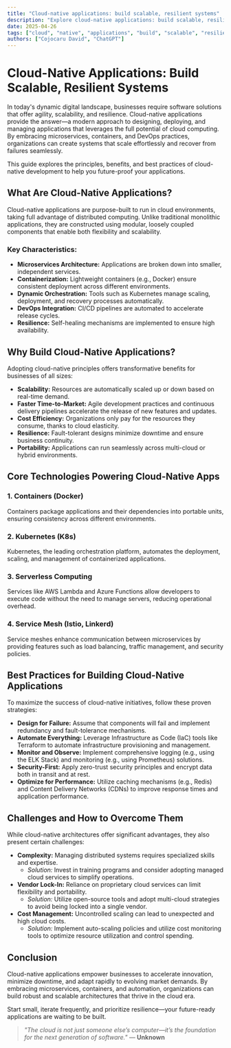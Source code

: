 ```yaml
---
title: "Cloud-native applications: build scalable, resilient systems"
description: "Explore cloud-native applications: build scalable, resilient systems in this detailed guide, offering insights, strategies, and practical tips to enhance your understanding and application of the topic."
date: 2025-04-26
tags: ["cloud", "native", "applications", "build", "scalable", "resilient", "systems"]
authors: ["Cojocaru David", "ChatGPT"]
---
```


# Cloud-Native Applications: Build Scalable, Resilient Systems

In today's dynamic digital landscape, businesses require software solutions that offer agility, scalability, and resilience. Cloud-native applications provide the answer—a modern approach to designing, deploying, and managing applications that leverages the full potential of cloud computing. By embracing microservices, containers, and DevOps practices, organizations can create systems that scale effortlessly and recover from failures seamlessly.

This guide explores the principles, benefits, and best practices of cloud-native development to help you future-proof your applications.

## What Are Cloud-Native Applications?

Cloud-native applications are purpose-built to run in cloud environments, taking full advantage of distributed computing. Unlike traditional monolithic applications, they are constructed using modular, loosely coupled components that enable both flexibility and scalability.

### Key Characteristics:

*   **Microservices Architecture:** Applications are broken down into smaller, independent services.
*   **Containerization:** Lightweight containers (e.g., Docker) ensure consistent deployment across different environments.
*   **Dynamic Orchestration:** Tools such as Kubernetes manage scaling, deployment, and recovery processes automatically.
*   **DevOps Integration:** CI/CD pipelines are automated to accelerate release cycles.
*   **Resilience:** Self-healing mechanisms are implemented to ensure high availability.

## Why Build Cloud-Native Applications?

Adopting cloud-native principles offers transformative benefits for businesses of all sizes:

*   **Scalability:** Resources are automatically scaled up or down based on real-time demand.
*   **Faster Time-to-Market:** Agile development practices and continuous delivery pipelines accelerate the release of new features and updates.
*   **Cost Efficiency:** Organizations only pay for the resources they consume, thanks to cloud elasticity.
*   **Resilience:** Fault-tolerant designs minimize downtime and ensure business continuity.
*   **Portability:** Applications can run seamlessly across multi-cloud or hybrid environments.

## Core Technologies Powering Cloud-Native Apps

### 1. Containers (Docker)

Containers package applications and their dependencies into portable units, ensuring consistency across different environments.

### 2. Kubernetes (K8s)

Kubernetes, the leading orchestration platform, automates the deployment, scaling, and management of containerized applications.

### 3. Serverless Computing

Services like AWS Lambda and Azure Functions allow developers to execute code without the need to manage servers, reducing operational overhead.

### 4. Service Mesh (Istio, Linkerd)

Service meshes enhance communication between microservices by providing features such as load balancing, traffic management, and security policies.

## Best Practices for Building Cloud-Native Applications

To maximize the success of cloud-native initiatives, follow these proven strategies:

*   **Design for Failure:** Assume that components will fail and implement redundancy and fault-tolerance mechanisms.
*   **Automate Everything:** Leverage Infrastructure as Code (IaC) tools like Terraform to automate infrastructure provisioning and management.
*   **Monitor and Observe:** Implement comprehensive logging (e.g., using the ELK Stack) and monitoring (e.g., using Prometheus) solutions.
*   **Security-First:** Apply zero-trust security principles and encrypt data both in transit and at rest.
*   **Optimize for Performance:** Utilize caching mechanisms (e.g., Redis) and Content Delivery Networks (CDNs) to improve response times and application performance.

## Challenges and How to Overcome Them

While cloud-native architectures offer significant advantages, they also present certain challenges:

*   **Complexity:** Managing distributed systems requires specialized skills and expertise.
    *   *Solution:* Invest in training programs and consider adopting managed cloud services to simplify operations.
*   **Vendor Lock-In:** Reliance on proprietary cloud services can limit flexibility and portability.
    *   *Solution:* Utilize open-source tools and adopt multi-cloud strategies to avoid being locked into a single vendor.
*   **Cost Management:** Uncontrolled scaling can lead to unexpected and high cloud costs.
    *   *Solution:* Implement auto-scaling policies and utilize cost monitoring tools to optimize resource utilization and control spending.

## Conclusion

Cloud-native applications empower businesses to accelerate innovation, minimize downtime, and adapt rapidly to evolving market demands. By embracing microservices, containers, and automation, organizations can build robust and scalable architectures that thrive in the cloud era.

Start small, iterate frequently, and prioritize resilience—your future-ready applications are waiting to be built.

> *"The cloud is not just someone else’s computer—it’s the foundation for the next generation of software."* — **Unknown**
